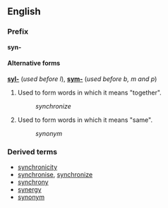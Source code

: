 ==English==
===Prefix===
'''syn-'''

====Alternative forms====
'''[[syl-]]''' (''used before l''), '''[[sym-]]''' (''used before b, m and p'')

#Used to form words in which it means "together".
#:''synchronize''
#Used to form words in which it means "same".
#:''synonym''

===Derived terms===
<!--many more can be added here-->
*[[synchronicity]]
*[[synchronise]], [[synchronize]]
*[[synchrony]]
*[[synergy]]
*[[synonym]]